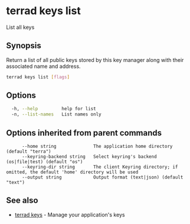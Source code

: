 # terrad keys list

List all keys

## Synopsis

Return a list of all public keys stored by this key manager
along with their associated name and address.

```sh Terrad
terrad keys list [flags]
```

## Options

```sh Terrad
  -h, --help         help for list
  -n, --list-names   List names only
```

## Options inherited from parent commands

```
      --home string              The application home directory (default "terra")
      --keyring-backend string   Select keyring's backend (os|file|test) (default "os")
      --keyring-dir string       The client Keyring directory; if omitted, the default 'home' directory will be used
      --output string            Output format (text|json) (default "text")
```

## See also

* [terrad keys](terrad_keys.mdx)	 - Manage your application's keys


